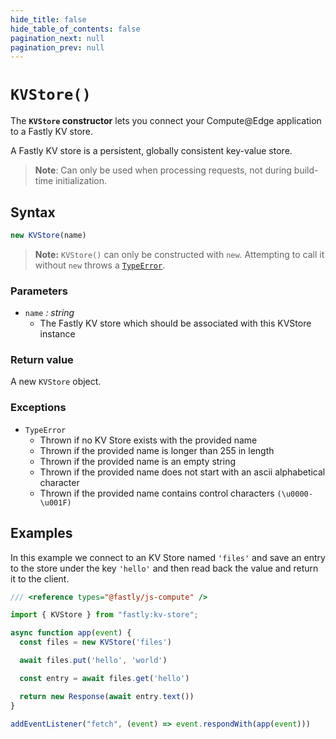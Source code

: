 ```yaml
---
hide_title: false
hide_table_of_contents: false
pagination_next: null
pagination_prev: null
---
```

# `KVStore()`

The **`KVStore` constructor** lets you connect your Compute@Edge application to a Fastly KV store.

A Fastly KV store is a persistent, globally consistent key-value store.

>**Note**: Can only be used when processing requests, not during build-time initialization.

## Syntax

```js
new KVStore(name)
```

> **Note:** `KVStore()` can only be constructed with `new`. Attempting to call it without `new` throws a [`TypeError`](../../globals/TypeError/TypeError.mdx).

### Parameters

- `name` _: string_
  - The Fastly KV store which should be associated with this KVStore instance
  
### Return value

A new `KVStore` object.

### Exceptions

- `TypeError`
  - Thrown if no KV Store exists with the provided name
  - Thrown if the provided name is longer than 255 in length
  - Thrown if the provided name is an empty string
  - Thrown if the provided name does not start with an ascii alphabetical character 
  - Thrown if the provided name contains control characters `(\u0000-\u001F)`

## Examples

In this example we connect to an KV Store named `'files'` and save an entry to the store under the key `'hello'` and then read back the value and return it to the client.

```js
/// <reference types="@fastly/js-compute" />

import { KVStore } from "fastly:kv-store";

async function app(event) {
  const files = new KVStore('files')

  await files.put('hello', 'world')

  const entry = await files.get('hello')

  return new Response(await entry.text())
}

addEventListener("fetch", (event) => event.respondWith(app(event)))

```
